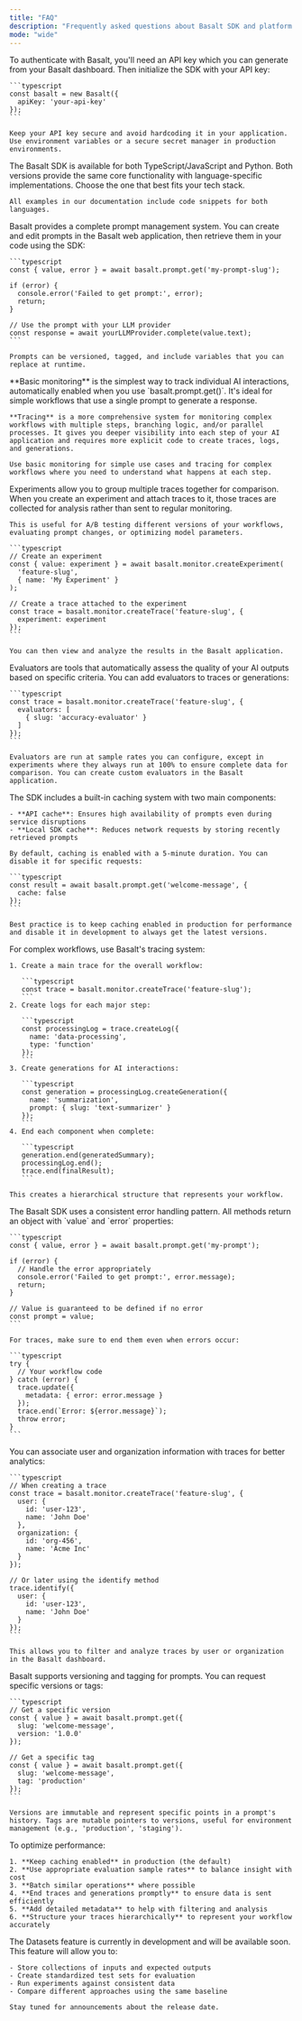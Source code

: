 ```yaml
---
title: "FAQ"
description: "Frequently asked questions about Basalt SDK and platform."
mode: "wide"
---
```


<AccordionGroup>
  <Accordion title="How do I authenticate with Basalt?" icon="key">
    To authenticate with Basalt, you'll need an API key which you can generate from your Basalt dashboard. Then initialize the SDK with your API key:

    ```typescript
    const basalt = new Basalt({
      apiKey: 'your-api-key'
    });
    ```

    Keep your API key secure and avoid hardcoding it in your application. Use environment variables or a secure secret manager in production environments.
  </Accordion>
  <Accordion title="What languages does Basalt SDK support?" icon="code">
    The Basalt SDK is available for both TypeScript/JavaScript and Python. Both versions provide the same core functionality with language-specific implementations. Choose the one that best fits your tech stack.

    All examples in our documentation include code snippets for both languages.
  </Accordion>
  <Accordion title="How do I manage prompts with Basalt?" icon="file-pen">
    Basalt provides a complete prompt management system. You can create and edit prompts in the Basalt web application, then retrieve them in your code using the SDK:

    ```typescript
    const { value, error } = await basalt.prompt.get('my-prompt-slug');
    
    if (error) {
      console.error('Failed to get prompt:', error);
      return;
    }
    
    // Use the prompt with your LLM provider
    const response = await yourLLMProvider.complete(value.text);
    ```

    Prompts can be versioned, tagged, and include variables that you can replace at runtime.
  </Accordion>
  <Accordion title="What is the difference between basic monitoring and tracing?" icon="magnifying-glass-chart">
    **Basic monitoring** is the simplest way to track individual AI interactions, automatically enabled when you use `basalt.prompt.get()`. It's ideal for simple workflows that use a single prompt to generate a response.

    **Tracing** is a more comprehensive system for monitoring complex workflows with multiple steps, branching logic, and/or parallel processes. It gives you deeper visibility into each step of your AI application and requires more explicit code to create traces, logs, and generations.

    Use basic monitoring for simple use cases and tracing for complex workflows where you need to understand what happens at each step.
  </Accordion>
  <Accordion title="How do experiments work in Basalt?" icon="flask">
    Experiments allow you to group multiple traces together for comparison. When you create an experiment and attach traces to it, those traces are collected for analysis rather than sent to regular monitoring.

    This is useful for A/B testing different versions of your workflows, evaluating prompt changes, or optimizing model parameters.

    ```typescript
    // Create an experiment
    const { value: experiment } = await basalt.monitor.createExperiment(
      'feature-slug',
      { name: 'My Experiment' }
    );
    
    // Create a trace attached to the experiment
    const trace = basalt.monitor.createTrace('feature-slug', {
      experiment: experiment
    });
    ```

    You can then view and analyze the results in the Basalt application.
  </Accordion>
  <Accordion title="How does evaluation work in Basalt?" icon="ruler">
    Evaluators are tools that automatically assess the quality of your AI outputs based on specific criteria. You can add evaluators to traces or generations:

    ```typescript
    const trace = basalt.monitor.createTrace('feature-slug', {
      evaluators: [
        { slug: 'accuracy-evaluator' }
      ]
    });
    ```

    Evaluators are run at sample rates you can configure, except in experiments where they always run at 100% to ensure complete data for comparison. You can create custom evaluators in the Basalt application.
  </Accordion>
  <Accordion title="What is the purpose of caching in the SDK?" icon="database">
    The SDK includes a built-in caching system with two main components:

    - **API cache**: Ensures high availability of prompts even during service disruptions
    - **Local SDK cache**: Reduces network requests by storing recently retrieved prompts

    By default, caching is enabled with a 5-minute duration. You can disable it for specific requests:

    ```typescript
    const result = await basalt.prompt.get('welcome-message', {
      cache: false
    });
    ```

    Best practice is to keep caching enabled in production for performance and disable it in development to always get the latest versions.
  </Accordion>
  <Accordion title="How do I monitor a complex workflow with multiple steps?" icon="circle-nodes">
    For complex workflows, use Basalt's tracing system:

    1. Create a main trace for the overall workflow:

       ```typescript
       const trace = basalt.monitor.createTrace('feature-slug');
       ```
    2. Create logs for each major step:

       ```typescript
       const processingLog = trace.createLog({
         name: 'data-processing',
         type: 'function'
       });
       ```
    3. Create generations for AI interactions:

       ```typescript
       const generation = processingLog.createGeneration({
         name: 'summarization',
         prompt: { slug: 'text-summarizer' }
       });
       ```
    4. End each component when complete:

       ```typescript
       generation.end(generatedSummary);
       processingLog.end();
       trace.end(finalResult);
       ```

    This creates a hierarchical structure that represents your workflow.
  </Accordion>
  <Accordion title="How should I handle errors with the SDK?" icon="bug">
    The Basalt SDK uses a consistent error handling pattern. All methods return an object with `value` and `error` properties:

    ```typescript
    const { value, error } = await basalt.prompt.get('my-prompt');
    
    if (error) {
      // Handle the error appropriately
      console.error('Failed to get prompt:', error.message);
      return;
    }
    
    // Value is guaranteed to be defined if no error
    const prompt = value;
    ```

    For traces, make sure to end them even when errors occur:

    ```typescript
    try {
      // Your workflow code
    } catch (error) {
      trace.update({
        metadata: { error: error.message }
      });
      trace.end(`Error: ${error.message}`);
      throw error;
    }
    ```
  </Accordion>
  <Accordion title="How do I associate user information with traces?" icon="user">
    You can associate user and organization information with traces for better analytics:

    ```typescript
    // When creating a trace
    const trace = basalt.monitor.createTrace('feature-slug', {
      user: {
        id: 'user-123',
        name: 'John Doe'
      },
      organization: {
        id: 'org-456',
        name: 'Acme Inc'
      }
    });
    
    // Or later using the identify method
    trace.identify({
      user: {
        id: 'user-123',
        name: 'John Doe'
      }
    });
    ```

    This allows you to filter and analyze traces by user or organization in the Basalt dashboard.
  </Accordion>
  <Accordion title="How do I use prompt versions and tags?" icon="tags">
    Basalt supports versioning and tagging for prompts. You can request specific versions or tags:

    ```typescript
    // Get a specific version
    const { value } = await basalt.prompt.get({
      slug: 'welcome-message',
      version: '1.0.0'
    });
    
    // Get a specific tag
    const { value } = await basalt.prompt.get({
      slug: 'welcome-message',
      tag: 'production'
    });
    ```

    Versions are immutable and represent specific points in a prompt's history. Tags are mutable pointers to versions, useful for environment management (e.g., 'production', 'staging').
  </Accordion>
  <Accordion title="How can I improve performance with the SDK?" icon="gauge-high">
    To optimize performance:

    1. **Keep caching enabled** in production (the default)
    2. **Use appropriate evaluation sample rates** to balance insight with cost
    3. **Batch similar operations** where possible
    4. **End traces and generations promptly** to ensure data is sent efficiently
    5. **Add detailed metadata** to help with filtering and analysis
    6. **Structure your traces hierarchically** to represent your workflow accurately
  </Accordion>
  <Accordion title="When will the Datasets feature be available?" icon="database">
    The Datasets feature is currently in development and will be available soon. This feature will allow you to:

    - Store collections of inputs and expected outputs
    - Create standardized test sets for evaluation
    - Run experiments against consistent data
    - Compare different approaches using the same baseline

    Stay tuned for announcements about the release date.
  </Accordion>
</AccordionGroup>